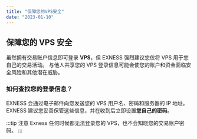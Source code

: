 ```yaml
---
title: "保障您的VPS安全"
date: "2023-01-10"
---
```


<Ads></Ads> 

## 保障您的 VPS 安全

虽然拥有交易账户信息即可登录 **VPS**，但 EXNESS 强烈建议您仅将 VPS 用于您自己的交易活动。 与他人共享您的 VPS 登录信息可能会使您的账户和资金面临安全风险和其他潜在威胁。

### 如何查找您的登录信息？

EXNESS 会通过电子邮件向您发送您的 VPS 用户名、密码和服务器的 IP 地址。 EXNESS 建议您妥善保管这些信息，并在收到后立即设置**您自己的密码**。

:::tip 注意
Exness 任何时候都无法登录您的 VPS，也不会知晓您的交易账户密码。
:::
